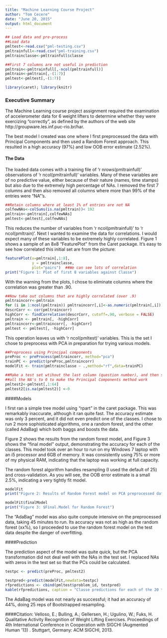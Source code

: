 ```yaml
---
title: "Machine Learning Course Project"
author: "Tom Cecere"
date: "June 20, 2015"
output: html_document
---
```


```r
## Load data and pre-process 
##Load data
pmltest<-read.csv("pml-testing.csv")
pmltrainfull<-read.csv("pml-training.csv")
pmltrainclasse<-pmltrainfull$classe

##First 7 columns are not useful in prediction
pmltrain<-pmltrainfull[,-ncol(pmltrainfull)]
pmltrain<-pmltrain[,-(1:7)]
pmltest<-pmltest[,-(1:7)]

library(caret); library(knitr)
```


### Executive Summary
The Machine Learning course project assignment required the examination of accelerometer data for 6 weight lifters to determine whether they were exercizing "correctly", as defined by the authors of the web site  http://groupware.les.inf.puc-rio.br/har.

The best model I created was one where I first preprocessed the data with Principal Components and then used a Random Forest approach. This resulted in a high accuracy (97%) and low OOB error estimate (2.52%).

#### The Data
The loaded data comes with a training file of 'r nrows(pmltrainfull)' observations of 'r ncol(pmltrainfull)' variables. Many of these variables are of no predictive value, either because of their nature (names, time stamps) but also due to the extremely high percentage of NAs. I removed the first 7 columns and then also removed all columns where more than 99% of the entries were "NA"'s.

```r
##Retain columns where at least 1% of entries are not NA
colfewNAs<-colSums(is.na(pmltrain))< 192
pmltrain<-pmltrain[,colfewNAs]
pmltest<-pmltest[,colfewNAs]
```

This reduces the number of variables from 'r ncol(pmltrainfull)' to 'r ncol(pmltrain)'. Next I wanted to examine the data for correlations. I would expect many of these variables to be extremely highly correlated. Figure 1 shows a sample of an 8x8 "FeaturePlot" from the Caret package. It's easy to see how correlated this initial set are from the picture:


```r
featurePlot(x=pmltrain[,1:8],
            y = pmltrainclasse,
            plot="pairs")  ##We can see lots of correlation
print("Figure 1: Plot of first 8 variables against Classe")
```

With the warning from the plots, I chose to eliminate columns where the correlation was greater than .90. 

```r
##Now take out columns that are highly correlated (over .9)
pmltraincorr<-pmltrain
for (i in 1:ncol(pmltrain)) pmltraincorr[,i]<-as.numeric(pmltrain[,i])
descrCorr <- cor(pmltraincorr)
highCorr <- findCorrelation(descrCorr, cutoff=.90, verbose = FALSE)
pmltrain <- pmltrain[, -highCorr]
pmltraincorr<-pmltraincorr[, -highCorr]
pmltest <- pmltest[, -highCorr]
```

This operation leaves us with 'r ncol(pmltest)' variables. This is the set I chose to preprocess with PCA in preparation for trying various models.

```r
##Preprocess using Principal components
preProc <- preProcess(pmltraincorr, method="pca")
trainPC <- predict(preProc,pmltraincorr)
modelFit <- train(pmltrainclasse ~ .,method="rf",data=trainPC)

##Make a test set wtihout the last column (question number), and then set
##all the NA's to 0 to make the Principal Components method work
pmltest2<-pmltest[,1:64]
pmltest2[is.na(pmltest2)] <-0
```


####Models

I first ran a simple tree model using "rpart" in the caret package. This was remarkably inaccurate, although it ran quite fast. The accuracy estimate was only 3 percent, and it did not even predict one of the classes. I chose to run 2 more sophisticated algorithms, one a random forest, and the other (called AdaBag) which both baggs and boosts the data.

Figure 2 shows the results from the random forest model, and Figure 3 shows the "final model" output, demonstrating the accuracy for each of the classes. This model took over an hour to run on my Windows 7 laptop with an i5 processor and 6GB of memory. It was consistently using 75% or more of my physical RAM, indicating that the laptop was working at full capacity.

The random forest algorithm handles resampling (I used the default of 25) and cross-validation. As you will see, the OOB error estimate is a small 2.5%, indicating a very tightly fit model.

```r
modelFit
print("Figure 2: Results of Random Forest model on PCA preprocessed data")
```


```r
modelFit$finalModel
print("Figure 3: $Final.Model for Random Forest") 
```

The "AdaBag" model was also quite compute intensive on the preprocessed data, taking 45 minutes to run. Its accuracy was not as high as the random forest (xx%), so I proceeded to use the random forest model on the test data despite the danger of overfitting.


####Prediction

The prediction aspect of the model was quite quick, but the PCA transformation did not deal well with the NAs in the test set. I replaced NAs with zeros in the test set so that the PCs could be calculated.

```r
testpc <- predict(preProc, pmltest2)

testpred<-predict(modelFit,newdata=testpc)
rfpredictions <- cbind(pmltest$problem_id, testpred)
kable(rfpredictions, caption = "Classe predictions for each of the 20 test cases")
```

The AdaBag model was not nearly as successful; it had an accuracy of 44%, doing 25 reps of Bootstrapped resampling.

####Citation:
Velloso, E.; Bulling, A.; Gellersen, H.; Ugulino, W.; Fuks, H. Qualitative Activity Recognition of Weight Lifting Exercises. Proceedings of 4th International Conference in Cooperation with SIGCHI (Augmented Human '13) . Stuttgart, Germany: ACM SIGCHI, 2013.